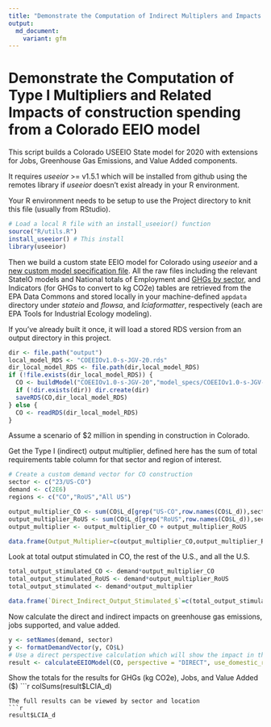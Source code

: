 ```yaml
---
title: "Demonstrate the Computation of Indirect Multiplers and Impacts of construction spending from a Colorado EEIO model"
output:
  md_document:
    variant: gfm
---
```


# Demonstrate the Computation of Type I Multipliers and Related Impacts of construction spending from a Colorado EEIO model

This script builds a Colorado USEEIO State model for 2020 with extensions for Jobs, Greenhouse Gas Emissions, and Value Added components.

It requires _useeior_ >= v1.5.1 which will be installed from github using the remotes library if _useeior_ doesn't exist already in your R environment.

Your R environment needs to be setup to use the Project directory to knit this file (usually from RStudio).

```r
# Load a local R file with an install_useeior() function
source("R/utils.R")
install_useeior() # This install
library(useeior)
```

Then we build a custom state EEIO model for Colorado using _useeior_ and a [new custom model specification file](model_specs/COEEIOv1.0-s-JGV-20.yml).
All the raw files including the relevant StateIO models and National totals of Employment and [GHGs by sector](https://doi.org/10.23719/1529805), and Indicators (for GHGs to convert to kg CO2e) tables are retrieved from the EPA Data Commons and stored locally in your machine-defined `appdata` directory under _stateio_ and _flowsa_, and _lciaformatter_, respectively (each are EPA Tools for Industrial Ecology modeling).

If you've already built it once, it will load a stored RDS version from an output directory in this project.

```r
dir <- file.path("output")
local_model_RDS <- "COEEIOv1.0-s-JGV-20.rds"
dir_local_model_RDS <- file.path(dir,local_model_RDS)
if (!file.exists(dir_local_model_RDS)) {
  CO <- buildModel("COEEIOv1.0-s-JGV-20","model_specs/COEEIOv1.0-s-JGV-20.yml")  
  if (!dir.exists(dir)) dir.create(dir)
  saveRDS(CO,dir_local_model_RDS)
} else {
  CO <- readRDS(dir_local_model_RDS)
}
```

Assume a scenario of $2 million in spending in construction in Colorado.

Get the Type I (indirect) output multiplier, defined here has the sum of total requirements table column for that sector and region of interest.

```r
# Create a custom demand vector for CO construction
sector <- c("23/US-CO")
demand <- c(2E6)
regions <- c("CO","RoUS","All US")

output_multiplier_CO <- sum(CO$L_d[grep("US-CO",row.names(CO$L_d)),sector])
output_multiplier_RoUS <- sum(CO$L_d[grep("RoUS",row.names(CO$L_d)),sector])
output_multiplier <- output_multiplier_CO + output_multiplier_RoUS

data.frame(Output_Multiplier=c(output_multiplier_CO,output_multiplier_RoUS,output_multiplier), row.names=regions)
```

Look at total output stimulated in CO, the rest of the U.S., and all the U.S.
```r
total_output_stimulated_CO <- demand*output_multiplier_CO
total_output_stimulated_RoUS <- demand*output_multiplier_RoUS
total_output_stimulated <- demand*output_multiplier

data.frame(`Direct_Indirect_Output_Stimulated_$`=c(total_output_stimulated_CO,total_output_stimulated_RoUS,total_output_stimulated), row.names=regions)
```

Now calculate the direct and indirect impacts on greenhouse gas emissions, jobs supported, and value added.

```r
y <- setNames(demand, sector)
y <- formatDemandVector(y, CO$L)
# Use a direct perspective calculation which will show the impact in the sectors in which it occurs
result <- calculateEEIOModel(CO, perspective = "DIRECT", use_domestic_requirements=TRUE, demand = y)
```

Show the totals for the results for GHGs (kg CO2e), Jobs, and Value Added ($)
```r
colSums(result$LCIA_d)
```
The full results can be viewed by sector and location
```r
result$LCIA_d
```
